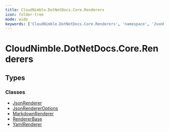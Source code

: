 ```yaml
---
title: CloudNimble.DotNetDocs.Core.Renderers
icon: folder-tree
mode: wide
keywords: ['CloudNimble.DotNetDocs.Core.Renderers', 'namespace', 'JsonRenderer', 'JsonRendererOptions', 'MarkdownRenderer', 'RendererBase', 'YamlRenderer']
---
```


# CloudNimble.DotNetDocs.Core.Renderers

## Types

### Classes

- [JsonRenderer](JsonRenderer.mdx)
- [JsonRendererOptions](JsonRendererOptions.mdx)
- [MarkdownRenderer](MarkdownRenderer.mdx)
- [RendererBase](RendererBase.mdx)
- [YamlRenderer](YamlRenderer.mdx)

